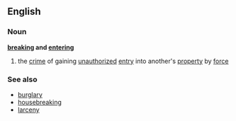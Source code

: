 ==English==
===Noun===
{{wikipedia}}
'''[[breaking]] and [[entering]]'''
# the [[crime]] of gaining [[unauthorized]] [[entry]] into another's [[property]] by [[force]]
===See also===
*[[burglary]]
*[[housebreaking]]
*[[larceny]]